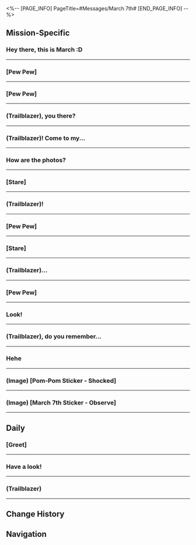 <%-- [PAGE_INFO]
PageTitle=#Messages/March 7th#
[END_PAGE_INFO] --%>
{{Messages Infobox
|id        = 1001
|image     = Character March 7th Icon.png
|type      = Character
|sender    = March 7th
|signature = Today is also March 7th~
|faction   = Astral Express
}}

==Mission-Specific==
===Hey there, this is March :D===
{{Messages
|start_condition = 
|text =
:'''March 7th:''' Hey there, this is March :D
:'''March 7th:''' Himeko wants to talk to you about something. Don't forget~
}}
----

===[Pew Pew]===
{{Messages
|start_condition = 
|text =
:'''March 7th:''' [[File:Sticker PPG 01 March 7th 02.png|80px|&lbrack;Pew Pew&rbrack;]]
:'''March 7th:''' Huh? Did you find something to photograph yet?
:{Choice} (Show photo)
:'''(Trailblazer):''' [[File:Message March 7th 28.png|256px]]
:'''(Trailblazer):''' [[File:Message Package.png|256px]]
:'''March 7th:''' Aww, Hook still looks so cute in this photo
:'''March 7th:''' I remember this club. We even fought a match here!
:{Choice} Am I getting better?
::'''(Trailblazer):''' I'm a lot better at taking pics now, no?
::'''March 7th:''' Don't get too cocky. You've still got lots to learn if you want to take great photos!
::'''March 7th:''' But I won't be teaching you that, because I don't want you to surpass me hehe
::'''March 7th:''' [[File:Sticker PPG 01 March 7th 05.png|80px|&lbrack;Whisper&rbrack;]]
:{Choice} These are very interesting photos
::'''(Trailblazer):''' These photos are all really interesting
::'''March 7th:''' Of course, I took my time curating them!
::'''March 7th:''' [[File:Sticker PPG 01 March 7th 08.png|80px|&lbrack;Proud&rbrack;]]
:'''March 7th:''' The photos are almost all gathered up. Keep up the great job!
}}
----

===[Pew Pew]===
{{Messages
|start_condition = 
|text =
:'''March 7th:''' [[File:Sticker PPG 01 March 7th 02.png|80px|&lbrack;Pew Pew&rbrack;]]
:'''March 7th:''' Huh? Did you find something to photograph yet?
:{Choice} (Show photo)
:'''(Trailblazer):''' [[File:Message March 7th 28.png|256px]]
:'''(Trailblazer):''' [[File:Message Package.png|256px]]
:'''(Trailblazer):''' [[File:Message March 7th 27.png|256px]]
:'''March 7th:''' Aww, Hook still looks so cute in this photo
:'''March 7th:''' I remember this club. We even fought a match here!
:'''March 7th:''' Hang on &mdash; why do I have a photo of Sampo in here!
:{Choice} Am I getting better?
::'''(Trailblazer):''' I'm a lot better at taking pics now, no?
::'''March 7th:''' Don't get too cocky. You've still got lots to learn if you want to take great photos!
::'''March 7th:''' But I won't be teaching you that, because I don't want you to surpass me hehe
::'''March 7th:''' [[File:Sticker PPG 01 March 7th 05.png|80px|&lbrack;Whisper&rbrack;]]
:{Choice} These are very interesting photos
::'''(Trailblazer):''' These photos are all really interesting
::'''March 7th:''' Of course, I took my time curating them!
::'''March 7th:''' [[File:Sticker PPG 01 March 7th 08.png|80px|&lbrack;Proud&rbrack;]]
:{Choice} I snapped a pic of Sampo
::'''(Trailblazer):''' I took a pic of Sampo
::'''March 7th:''' Uhh...
::'''March 7th:''' Then at least make it a good photo!
:'''March 7th:''' The photos are almost all gathered up. Keep up the great job!
}}
----

===(Trailblazer), you there?===
{{Messages
|start_condition = 
|text =
:'''March 7th:''' (Trailblazer), you there?
:{Choice} No
::'''(Trailblazer):''' No, I am Pom-Pom
::'''March 7th:''' Yeah, you totally look like Pom-Pom. Alright, stop kidding around. There's something important
:{Choice} What's up?
::'''(Trailblazer):''' I'm here. What's up?
:'''March 7th:''' I suddenly remember there was one thing that caught my attention during this trip to the Luofu
:'''March 7th:''' That Matrix of Prescience Ultima at the Divination Commission
:'''March 7th:''' The master diviner used that thing to interrogate Kafka, and saw right into her memories without Kafka even saying a word
:'''March 7th:''' So I was thinking... Could this matrix be used on me?
:{Choice} You didn't mention this earlier?
::'''(Trailblazer):''' Why didn't you ask her at the Seat of Divine Foresight?
:{Choice} It's worth asking her...
::'''(Trailblazer):''' It's worth asking. We might even be able to find your lost memories
::'''March 7th:''' Yes, yes! I wanted to ask at the Seat of Divine Foresight, but after thinking about it, I felt a little uneasy
:'''March 7th:''' The Luofu had just experienced a huge incident. Jing Yuan is injured, and the master diviner needs to manage the whole place
:'''March 7th:''' I couldn't bring up this personal matter
:'''March 7th:''' So I thought I'd wait till she wasn't so busy, and then we could go to the Divination Commission together to ask her?
:{Choice} No problem
::'''(Trailblazer):''' No problem. Let's meet at the Divination Commission
::'''March 7th:''' I knew it! You're the best!
:{Choice} Do I have to go too?
::'''(Trailblazer):''' Do I have to go too? It's not that I don't wanna, but this is your personal affair...
::'''March 7th:''' I... I... I'm just embarrassed to ask others for help on my own! See you at the Divination Commission
;{Accepted Mission: Total Recall}
}}
----

===(Trailblazer)! Come to my...===
{{Messages
|start_condition = 
|text =
:'''March 7th:''' (Trailblazer)! Come to my room! I found something amazing!
:{Choice} What is it?
:'''(Trailblazer):''' What did you find?
:'''March 7th:''' You'll know when you're here. Hurry!
}}
----

===How are the photos?===
{{Messages
|start_condition = 
|text =
:'''March 7th:''' How are the photos?
:{Choice} (Show photo)
:'''(Trailblazer):''' [[File:Message Dan Heng Elixir Crucible.png|256px]]
:'''(Trailblazer):''' [[File:Message Cong Padlock.png|256px]]
:'''March 7th:''' Thank you, (Trailblazer)!
:{Choice} Nice photo, right?
::'''(Trailblazer):''' Nice photo, right?
::'''March 7th:''' Hey, you're indeed talented.
::'''March 7th:''' [[File:Sticker PPG 01 March 7th 03.png|80px|&lbrack;Like&rbrack;]]
:{Choice} Don't think that's the best photo...
::'''(Trailblazer):''' Doesn't look great to me...
::'''March 7th:''' That's fine, it's already great!
::'''March 7th:''' [[File:Sticker PPG 01 March 7th 09.png|80px|&lbrack;Cheer On&rbrack;]]
:'''March 7th:''' Great job. I'll send you new pics tomorrow!
:'''March 7th:''' I'll be waiting for your good news!
}}
----

===[Stare]===
{{Messages
|start_condition = 
|text =
:'''March 7th:''' [[File:Sticker PPG 01 March 7th 07.png|80px|&lbrack;Stare&rbrack;]]
:'''March 7th:''' Don't forget to show me all the photos you take~
:{Choice} (Show photo)
:'''(Trailblazer):''' [[File:Message Cong Drifting Clouds.png|256px]]
:'''(Trailblazer):''' [[File:Message Herta Surveillance Team Heritor Newsflash.png|256px]]
:'''March 7th:''' I actually took this pic? Fascinating!
:'''March 7th:''' Thanks for helping me get them back, (Trailblazer)
:{Choice} I think it's fascinating too
::'''(Trailblazer):''' Don't worry about it
::'''(Trailblazer):''' I think photography is really interesting
::'''March 7th:''' Right? You get it
::'''March 7th:''' [[File:Sticker PPG 01 March 7th 08.png|80px|&lbrack;Proud&rbrack;]]
:{Choice} Pay me a little bit more, then
::'''(Trailblazer):''' Don't worry about it
::'''(Trailblazer):''' Just remember to pay up
::'''March 7th:''' You're so greedy!
::'''March 7th:''' Got it. I won't skimp on the fees
:'''March 7th:''' Please do the rest of the photos as well. Keep snapping those pics tomorrow!
:'''March 7th:''' [[File:Sticker PPG 01 March 7th 07.png|80px|&lbrack;Stare&rbrack;]]
}}
----

===(Trailblazer)!===
{{Messages
|start_condition = 
|text =
:'''March 7th:''' (Trailblazer)!
:'''March 7th:''' Did you take today's photos?
:'''March 7th:''' (Trailblazer), you there?
:{Choice} (Show photo)
:'''(Trailblazer):''' [[File:Message Herta Surveillance Team Duke Inferno.png|256px]]
:'''(Trailblazer):''' [[File:Message March 7th 18.png|256px]]
:{Choice} Got hit by a tram
::'''(Trailblazer):''' I just got hit by a tram and went flying
::'''(Trailblazer):''' Luckily I maxed out my DEF and didn't get hurt
::'''March 7th:''' !
::'''March 7th:''' !!
::'''March 7th:''' Take care of yourself!
:{Choice} I was fighting
::'''(Trailblazer):''' I was just in a fight
::'''(Trailblazer):''' There's an enemy that looked just like a tram
::'''March 7th:''' That kind of enemy exists? Curious!
::'''March 7th:''' Let's take more pics next time, and you can show your pics to me!
:{Choice} I was too into taking pics
::'''(Trailblazer):''' I got too into my photography just then
::'''March 7th:''' You love photography that much?
::'''March 7th:''' You can keep taking photos with me in future trips
}}
----

===[Pew Pew]===
{{Messages
|start_condition = 
|text =
:'''March 7th:''' [[File:Sticker PPG 01 March 7th 02.png|80px|&lbrack;Pew Pew&rbrack;]]
:'''March 7th:''' So? Did you find something to photograph yet?
:{Choice} (Show photo)
:'''(Trailblazer):''' [[File:Message Misha Snow Plains.png|256px]]
:'''(Trailblazer):''' [[File:Message Package.png|256px]]
:'''March 7th:''' Aww, Hook still looks so cute in this photo
:'''March 7th:''' I remember this club. We even fought a match here!
:{Choice} Am I getting better?
::'''(Trailblazer):''' I'm a lot better at taking pics now, no?
::'''March 7th:''' Don't get too cocky. You've still got lots to learn if you want to take great photos!
::'''March 7th:''' But I won't be teaching you that, because I don't want you to surpass me hehe
::'''March 7th:''' [[File:Sticker PPG 01 March 7th 05.png|80px|&lbrack;Whisper&rbrack;]]
:{Choice} These are very interesting photos
::'''(Trailblazer):''' These photos are all really interesting
::'''March 7th:''' Of course, I took my time curating them!
::'''March 7th:''' [[File:Sticker PPG 01 March 7th 08.png|80px|&lbrack;Proud&rbrack;]]
:'''March 7th:''' The photos are almost all gathered up. Keep up the great job!
}}
----

===[Stare]===
{{Messages
|start_condition = 
|text =
:'''March 7th:''' [[File:Sticker PPG 01 March 7th 07.png|80px|&lbrack;Stare&rbrack;]]
:'''March 7th:''' How are your spoils today?
:{Choice} (Show photo)
:'''(Trailblazer):''' [[File:Message Sparkle Doll.png|256px]]
:'''(Trailblazer):''' [[File:Message Firefly Selfie.png|256px]]
:'''March 7th:''' Great work!
:'''March 7th:''' But... it seems different from when I took it?
:{Choice} No difference, right?
::'''(Trailblazer):''' Doesn't look any different to me
::'''March 7th:''' Well, maybe I'm remembering it wrong
::'''March 7th:''' But surely I've never taken a pic of something as weird as two Trotters...
:{Choice} Times have changed, and the people aren't the same...
::'''(Trailblazer):''' Times have changed, and the people aren't the same...
::'''March 7th:''' You sound so sentimental!
:'''March 7th:''' Oh yeah, my collection over here is also almost done
:'''March 7th:''' There are just two photos left. I'll leave them to you!
:'''March 7th:''' [[File:Sticker PPG 01 March 7th 09.png|80px|&lbrack;Cheer On&rbrack;]]
}}
----

===(Trailblazer)...===
{{Messages
|start_condition = 
|text =
:'''March 7th:''' (Trailblazer)...
:'''March 7th:''' Did you take your photos today?
:{Choice} (Show photo)
:'''(Trailblazer):''' [[File:Message March 7th 23.png|256px]]
:'''(Trailblazer):''' [[File:Message March 7th 24.png|256px]]
:'''March 7th:''' Wubbaboos are so cute!
:{Choice} They really are
::'''(Trailblazer):''' They really are
::'''March 7th:''' Right?
::'''March 7th:''' I wish we could have one on the Express
:{Choice} It's just kinda slightly annoying though
::'''(Trailblazer):''' It's just kinda slightly annoying though
::'''March 7th:''' How can you talk about Wubbaboo like that!
::'''March 7th:''' [[File:Sticker PPG 01 March 7th 06.png|80px|&lbrack;Angry&rbrack;]]
::'''March 7th:''' Watch out, it's gonna bug you at night
:'''March 7th:''' I'm getting more and more curious about exactly what photos I've taken!
:'''March 7th:''' [[File:Sticker PPG 01 March 7th 14.png|80px|&lbrack;Observe&rbrack;]]
:'''March 7th:''' Please keep up the good work tomorrow too!
}}
----

===[Pew Pew]===
{{Messages
|start_condition = 
|text =
:'''March 7th:''' [[File:Sticker PPG 01 March 7th 02.png|80px|&lbrack;Pew Pew&rbrack;]]
:'''March 7th:''' So? Did you find something to photograph yet?
:{Choice} (Show photo)
:'''(Trailblazer):''' [[File:Message Misha Snow Plains.png|256px]]
:'''(Trailblazer):''' [[File:Message Package.png|256px]]
:'''(Trailblazer):''' [[File:Message March 7th 27.png|256px]]
:'''March 7th:''' Aww, Hook still looks so cute in this photo
:'''March 7th:''' I remember this club. We even fought a match here!
:'''March 7th:''' Hang on &mdash; why do I have a photo of Sampo in here!
:{Choice} Am I getting better?
::'''(Trailblazer):''' I'm a lot better at taking pics now, no?
::'''March 7th:''' Don't get too cocky. You've still got lots to learn if you want to take great photos!
::'''March 7th:''' But I won't be teaching you that, because I don't want you to surpass me hehe
::'''March 7th:''' [[File:Sticker PPG 01 March 7th 05.png|80px|&lbrack;Whisper&rbrack;]]
:{Choice} These are very interesting photos
::'''(Trailblazer):''' These photos are all really interesting
::'''March 7th:''' Of course, I took my time curating them!
::'''March 7th:''' [[File:Sticker PPG 01 March 7th 08.png|80px|&lbrack;Proud&rbrack;]]
:{Choice} I snapped a pic of Sampo
::'''(Trailblazer):''' I took a pic of Sampo
::'''March 7th:''' Uhh...
::'''March 7th:''' Then at least make it a good photo!
:'''March 7th:''' The photos are almost all gathered up. Keep up the great job!
}}
----

===Look!===
{{Messages
|start_condition = 
|text =
:{Choice} (Send the picture to March 7th)
:'''(Trailblazer):''' Look!
:'''(Trailblazer):''' [[File:Message March 7th 38.png|256px]]
:'''March 7th:''' Whoa! What's that? It's soooo cute
:'''March 7th:''' Why does it look a bit like me
:'''March 7th:''' Did you dress it this way?
:{Choice} Of course not.
::'''(Trailblazer):''' Of course not! Why would you think that
:{Choice} Naturally adorable
::'''(Trailblazer):''' This little one is a lifeform created by Miss Ruan Mei. It's naturally adorable
:'''March 7th:''' Whoa!
:'''March 7th:''' Why don't you bring it back around the Express for a spell? I want to get a few pics of me holding it!
}}
----

===(Trailblazer), do you remember...===
{{Messages
|start_condition = 
|text =
:'''March 7th:''' (Trailblazer), do you remember why we came to the Luofu this time?
:{Choice} Witness you as sword master!
::'''(Trailblazer):''' Of course I do! To witness you becoming the Express' greatest sword master!
::'''March 7th:''' That was important, too! But that was not our original reason, was it?
:{Choice} For the Wardance, right?
::'''(Trailblazer):''' We came to take part in the Wardance, didn't we?
::'''March 7th:''' That's right! If I hadn't asked, you'd have forgotten!
:'''March 7th:''' We originally came as VIP guests to take part in the Wardance! Then, as expected, we ran into accidents!
:'''March 7th:''' We successfully captured Hoolay on the Skysplitter and General Jing Yuan decided to formally hold the Wardance for real
:'''March 7th:''' I have two Masters that got me nice benefits, so I've managed to get two staff passes for you and Dan Heng. You can come straight to the Skysplitter backstage without any trouble!
:'''March 7th:''' I'm amazing, right? Where is my praise?
:{Choice} Thank you, Super-March!
::'''(Trailblazer):''' Thank you, Super-March! I knew I could count on you!
::'''March 7th:''' You're the best! Dan Heng was so frosty. All he said was something about: "One should maintain a proper distance from contestants when spectating sports..." Such a buzz kill~
:{Choice} What's so good about backstage?
::'''(Trailblazer):''' What's so good about going backstage? I feel like spectators should keep their distance from competitors
::'''March 7th:''' That's weird. That's pretty much what Dan Heng said... But you'll be able to see all kinds of things backstage that you won't see anywhere else! You know the Xianzhou saying: "A minute on stage is ten years of hard work offstage!"
::'''March 7th:''' Forget it. I don't care if you two come or not! Humph!
:'''March 7th:''' I'm going back to training. Chat later!
}}
----

===Hehe===
{{Messages
|start_condition = 
|text =
:'''March 7th:''' Hehe
:'''March 7th:''' Awesome! We can send messages even in the dream!
:'''March 7th:''' You there yet?
:{Choice} I'm there now.
::'''(Trailblazer):''' I'm there now
::'''March 7th:''' Yay
:{Choice} Not yet
::'''(Trailblazer):''' Still omw
::'''March 7th:''' Liar :(
:'''March 7th:''' I just got in touch with Himeko and Mr. Yang. They all went to different Dreamscapes
:'''March 7th:''' I'm at the Moment of Dusk! I'm planning to check out the auction
:'''March 7th:''' It's gonna be a pain to meet up again, so why don't we split up for now
:'''March 7th:''' [[File:Sticker PPG 01 March 7th 03.png|80px|&lbrack;Like&rbrack;]]
:'''March 7th:''' You're at the Golden Hour? I heard the Dreamscape Sales Store there is super famous
:'''March 7th:''' Can you plz check it out for me? Pretty plz? If it's really fun, then I'll head over there next!
}}
----

===(Image) [Pom-Pom Sticker - Shocked]===
{{Messages
|start_condition = 
|text =
:'''March 7th:''' [[File:Sticker PPG 07 Pom-Pom 08.png|80px|(Image) &lbrack;Pom-Pom Sticker - Shocked&rbrack;]]
:'''(Trailblazer):''' [[File:Sticker PPG 07 Pom-Pom 07.png|80px|(Image) &lbrack;Pom-Pom Sticker - Suspicion&rbrack;]]
:'''March 7th:''' There are people selling your autographed photo on the school forum, it's going for 500,000 credits as of now
:'''March 7th:''' Did you venture into a new business?
:{Choice} Huh?
:'''(Trailblazer):''' ?
:'''(Trailblazer):''' Oh! Must be the Pepeshi sitting next to me in class!
:'''(Trailblazer):''' He's selling it for such a high price?
:'''(Trailblazer):''' I'm gonna need a share of it
:'''March 7th:''' [[File:Sticker PPG 12 Other 02.png|80px|(Image) &lbrack;Billboard Sticker - Suspicion&rbrack;]]
:'''(Trailblazer):''' I'll explain later. I need to have a friendly conversation with him
}}
----

===(Image) [March 7th Sticker - Observe]===
{{Messages
|start_condition = 
|text =
:'''March 7th:''' [[File:Sticker PPG 01 March 7th 14.png|80px|(Image) &lbrack;March 7th Sticker - Observe&rbrack;]]
:'''March 7th:''' So how was your class?
:'''March 7th:''' Anything fun? Spill it
:{Choice} The class at Fortune Academy...
::'''(Trailblazer):''' During a class at Fortune Academy, I met a Pepeshi who answered the roll calls for others
::'''(Trailblazer):''' ...That's the guy who's selling my autographed photos
::'''(Trailblazer):''' He even prepared a service package that's particularly exorbitant
::'''March 7th:''' Maybe this is what they meant by "having business sense"
:{Choice} The class at Dreamweaver Academy...
::'''(Trailblazer):''' In the Dreamweaver Academy class, the student beside me was drawing Clockie fanart
::'''(Trailblazer):''' That technique... those lines... and the plot are all great
::'''March 7th:''' Are you there for classes or fan conventions?
:{Choice} The class at Charmony Academy...
::'''(Trailblazer):''' The class at Charmony Academy is super fun. The entire classroom is full of cosplayers!
::'''(Trailblazer):''' My deskmate is an Origami Bird
::'''(Trailblazer):''' [[File:Message March 7th 49.png|256px]]
::'''March 7th:''' [[File:Sticker PPG 07 Pom-Pom 08.png|80px|(Image) &lbrack;Pom-Pom Sticker - Shocked&rbrack;]]
::'''March 7th:''' What freedom...
:'''March 7th:''' I also want to attend a class after hearing all this you've said
:'''March 7th:''' I'm checking the class schedule!
}}
----

==Daily==
===[Greet]===
{{Messages|text=
:'''March 7th:''' [[File:Sticker PPG 07 Pom-Pom 01.png|80px|&lbrack;Greet&rbrack;]]
:'''March 7th:''' You there?
:{Choice} Did the Synthesizer explode?
::'''(Trailblazer):''' Did the Synthesizer explode?
::'''March 7th:''' ...No.
::'''March 7th:''' It's just a few orders of Yucky Fried Rice. It won't explode that easily.
:{Choice} Did you lock yourself out?
::'''(Trailblazer):''' Did you lock yourself out of your own room?
::'''March 7th:''' ...No.
::'''March 7th:''' If I did, I'd be obliged to start writing the ''Seven Enigmas of Astral Express''.
:{Choice} You can't find Pom-Pom?
::'''(Trailblazer):''' You can't find Pom-Pom?
::'''March 7th:''' ...No.
::'''March 7th:''' That's a scary thought. I can't even imagine the Express without Pom-Pom
:'''March 7th:''' Wait, why would you ask a question like that :(
:'''March 7th:''' I'm just curious about what you're doing
:{Choice} I'm grinding Calyxes!
::'''(Trailblazer):''' I'm grinding Calyxes!
::'''March 7th:''' Um... Did you even sleep?
::'''March 7th:''' Credits or Light Cones?
::'''March 7th:''' (Trailblazer) must've been working really hard, huh?
::'''March 7th:''' Need some company?
::'''(Trailblazer):''' Sure!
::'''March 7th:''' Yay. I'm coming!
:{Choice} I'm doing Assignments!
::'''(Trailblazer):''' I'm doing Assignments!
::'''March 7th:''' Wow... You're so proactive...
::'''March 7th:''' (Trailblazer) is a qualified member of the Nameless!
::'''March 7th:''' If you found any fun Assignments, don't forget to bring me along!
::'''(Trailblazer):''' Sure!
::'''March 7th:''' Great! I'll hold you to that!
:{Choice} I'm... not doing anything!
::'''(Trailblazer):''' I'm... not doing anything!
::'''March 7th:''' Oh, are you that free?
::'''March 7th:''' (Trailblazer), if you're that free, why don't you come back to the Express?
::'''March 7th:''' We can chat a bit
::'''(Trailblazer):''' Sure!
::'''March 7th:''' Great! I'll hold you to that!
}}
----

===Have a look!===
{{Messages|text=
:'''March 7th:''' Have a look!
:{Choice} It looks nice
::'''(Trailblazer):''' It looks nice
:{Choice} It looks bad
::'''(Trailblazer):''' It looks bad
:'''March 7th:''' ...The photo is not sent yet.
:'''March 7th:''' [[File:Message March 7th 8.png|256px]]
:'''March 7th:''' I took this picture of the coach. What do you think?
:'''March 7th:''' Do you have any suggestions?
:{Choice} The aperture should be lower
::'''(Trailblazer):''' Maybe lower the aperture. Best if you can manually control the duration of exposure.
::'''March 7th:''' [[File:Sticker PPG 07 Pom-Pom 02.png|80px|&lbrack;cry&rbrack;]]
::'''March 7th:''' Time for a new camera, I guess.
::'''March 7th:''' I had no idea. (Trailblazer), you know a lot about this!
:{Choice} There is nothing to nitpick with this one
::'''(Trailblazer):''' There is nothing to nitpick with this one
::'''March 7th:''' What a coincidence. I think so too.
::'''March 7th:''' If there's anything to criticize, it'll be...
::'''March 7th:''' Not having me in the picture!
:'''March 7th:''' Alright, you're it!
:{Choice} ?
:'''(Trailblazer):''' ?
:'''March 7th:''' (Trailblazer), my official photographer!
}}
----

===(Trailblazer)===
{{Messages|text=
:'''March 7th:''' (Trailblazer)
:'''March 7th:''' I got a new sticker pack
:'''March 7th:''' [[File:Sticker PPG 01 March 7th 14.png|80px|&lbrack;Observe&rbrack;]]
:'''March 7th:''' This looks just like me!
:{Choice} It's you!
::'''(Trailblazer):''' It's you!
::'''(Trailblazer):''' But I think this one looks more like you
:{Choice} It doesn't look like you at all
::'''(Trailblazer):''' It doesn't look like you at all
::'''(Trailblazer):''' I think this one looks more like you
:'''March 7th:''' ?
:{Choice} [Proud]
::'''(Trailblazer):''' [[File:Sticker PPG 01 March 7th 08.png|80px|&lbrack;Proud&rbrack;]]
::'''March 7th:''' Hahahahaha!
::'''March 7th:''' That means I'm cute!
::'''March 7th:''' [[File:Sticker PPG 01 March 7th 08.png|80px|&lbrack;Proud&rbrack;]]
:{Choice} [cry]
::'''(Trailblazer):''' [[File:Sticker PPG 01 March 7th 12.png|80px|&lbrack;cry&rbrack;]]
::'''March 7th:''' No way
::'''March 7th:''' Do I look like that to you?
::'''March 7th:''' [[File:Sticker PPG 01 March 7th 12.png|80px|&lbrack;cry&rbrack;]]
:{Choice} [Angry]
::'''(Trailblazer):''' [[File:Sticker PPG 01 March 7th 06.png|80px|&lbrack;Angry&rbrack;]]
::'''March 7th:''' What the&mdash;
::'''March 7th:''' This is so not me!
::'''March 7th:''' [[File:Sticker PPG 01 March 7th 06.png|80px|&lbrack;Angry&rbrack;]]
}}
----

==Change History==
{{Change History|1.0}}

==Navigation==
{{Messages Navbox}}